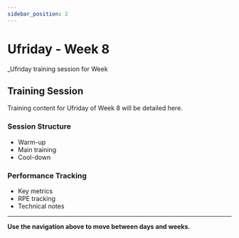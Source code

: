 ```yaml
---
sidebar_position: 2
---
```



<WorkoutNav weekNumber={8} />

# Ufriday - Week 8

_Ufriday training session for Week 

## Training Session

Training content for Ufriday of Week 8 will be detailed here.

### Session Structure
- Warm-up
- Main training
- Cool-down

### Performance Tracking
- Key metrics
- RPE tracking
- Technical notes

---

**Use the navigation above to move between days and weeks.**
